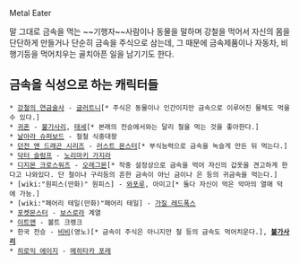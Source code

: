 Metal Eater

말 그대로 금속을 먹는 ~~기행자~~사람이나 동물을 말하며 강철을 먹어서 자신의 몸을 단단하게 만들거나 단순히 금속을 주식으로 삼는데, 그 때문에 금속제품이나 자동차, 비행기등을 먹어치우는 골치아픈 일을 남기기도 한다.


== 금속을 식성으로 하는 캐릭터들 ==
 * [[강철의 연금술사]] - [[글러트니]][* 주식은 동물이나 인간이지만 금속으로 이루어진 물체도 먹을수 있다.]
 * [[귀혼]] - [[불가사리]], [[태세]][* 본래의 전승에서와는 달리 철을 먹는 것을 좋아한다.]
 * [[날아라 슈퍼보드]] - 철철 식충대왕
 * [[던전 앤 드래곤 시리즈]] - [[러스트 몬스터]][* 부식능력으로 금속을 녹슬게 만든 뒤 먹는다.]
 * [[닥터 슬럼프]] - [[노리마키 가지라]]
 * [[디지몬 크로스워즈]] - [[오레그몬]][* 작중 설정상으로 금속을 먹어 자신의 갑옷을 견고하게 한다고 나와있다. 단 철이나 구리등의 흔한 금속이 아닌 금이나 은 등의 귀금속을 먹는다.]
 * [wiki:"원피스(만화)" 원피스] - [[와포루]], 아미고[* 둘다 자신이 먹은 악마의 열매 덕에 가능.]
 * [wiki:"페어리 테일(만화)"페어리 테일] - [[가질 레드폭스]]
 * [[포켓몬스터]] - [[보스로라]] 계열
 * [[이트맨]] - 볼트 크랭크
 * 한국 전승 - [[비비]](영노)[* 금속이 주식은 아니지만 철 등의 금속도 먹어치운다.], '''[[불가사리]]'''
 * [[히로익 에이지]] - [[메히타카 포레]]

